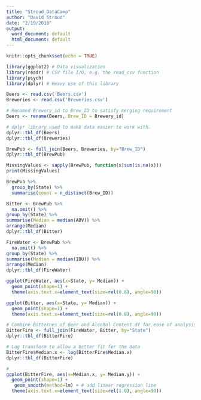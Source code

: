 ```yaml
---
title: "Stroud_DataCamp"
author: "David Stroud"
date: "2/19/2018"
output:
  word_document: default
  html_document: default
---
```


```r
knitr::opts_chunk$set(echo = TRUE)
```

```r
library(ggplot2) # Data visualization
library(readr) # CSV file I/O, e.g. the read_csv function
library(psych)
library(dplyr) # Heavy use of this library
```

```r
Beers <- read.csv('Beers.csv')
Breweries <- read.csv('Breweries.csv')
```

```r
# Renamed Brewery_id to Brew_ID to satisfy merging requirement
Beers <- rename(Beers, Brew_ID = Brewery_id)
```

```r
# dplyr library used to make data easier to work with.
dplyr::tbl_df(Beers)
dplyr::tbl_df(Breweries)
```

```r
BrewPub <- full_join(Beers, Breweries, by="Brew_ID")
dplyr::tbl_df(BrewPub)
```

```r
MissingValues <- sapply(BrewPub, function(x)sum(is.na(x)))
print(MissingValues)
```

```r
BrewPub %>%
  group_by(State) %>%
  summarise(count = n_distinct(Brew_ID))
```

```r
Bitter <- BrewPub %>%
  na.omit() %>%
group_by(State) %>%
summarise(Median = median(ABV)) %>%
arrange(Median)
dplyr::tbl_df(Bitter)
```

```r
FireWater <- BrewPub %>%
  na.omit() %>%
group_by(State) %>%
summarise(Median = median(IBU)) %>%
arrange(Median)
dplyr::tbl_df(FireWater)
```

```r
ggplot(FireWater, aes(x=State, y= Median)) +
  geom_point(shape=1) +
  theme(axis.text.x=element_text(size=rel(0.8), angle=90))
```

```r
ggplot(Bitter, aes(x=State, y= Median)) +
  geom_point(shape=1) +
  theme(axis.text.x=element_text(size=rel(0.8), angle=90))
```

```r
# Combine Bitternes of Beer and Alcohol Content df for ease of analysis
BitterFire <- full_join(FireWater, Bitter, by="State")
dplyr::tbl_df(BitterFire)
```

```r
# Log transform to allow a better fit for the data
BitterFire$Median.x <- log(BitterFire$Median.x)
dplyr::tbl_df(BitterFire)
```

```r
# 
ggplot(BitterFire, aes(x=Median.x, y= Median.y)) +
  geom_point(shape=1) +
   geom_smooth(method=lm) + # add linear regression line
  theme(axis.text.x=element_text(size=rel(1.0), angle=90))
```


